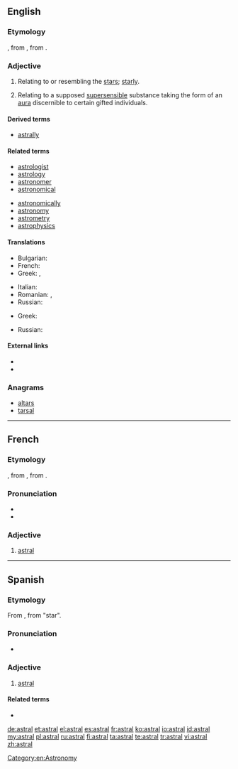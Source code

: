 ==English==

===Etymology===
{{etyl|LL.}} {{term|astralis}}, from {{etyl|la}} {{term|astrum||a star}}, from {{etyl|grc}} {{term|ἄστρον||star|tr=astron|sc=polytonic|lang=grc}}.

===Adjective===
{{en-adj}}

# Relating to or resembling the [[star]]s; [[starly]].
# {{context|theosophy}} Relating to a supposed [[supersensible]] substance taking the form of an [[aura]] discernible to certain gifted individuals.

====Derived terms====
* [[astrally]]

====Related terms====
{{rel-top|}}
* [[astrologist]]
* [[astrology]]
* [[astronomer]]
* [[astronomical]]
{{rel-mid}}
* [[astronomically]]
* [[astronomy]]
* [[astrometry]]
* [[astrophysics]]
{{rel-bottom}}

====Translations====
{{trans-top|relating to or resembling the stars}}
* Bulgarian: {{t|bg|звезден}}
* French: {{t|fr|astral|m}}
* Greek: {{t|el|αστρικός|m|tr=astrikós}}, {{t|el|αστρώος|m|tr=astróos}}
{{trans-mid}}
* Italian: {{t|it|astrale|m|f}}
* Romanian: {{t|ro|astral|m|n}}, {{t|ro|stelar|m|n}}
* Russian: {{t|ru|звёздный|tr=zvjózdnyj}}
{{trans-bottom}}

{{trans-top|relating to a supposed supersensible substance}}
* Greek: {{t|el|αστρικός|m|tr=astrikós}}
{{trans-mid}}
* Russian: {{t+|ru|астральный|tr=astrál'nyj}}
{{trans-bottom}}

====External links====
* {{R:Webster 1913}}
* {{R:Century 1911}}

===Anagrams===
* [[altars#English|altars]]
* [[tarsal#English|tarsal]]

[[Category:en:Astronomy]]

----

==French==

===Etymology===
{{etyl|LL.|fr}} {{term|astralis}}, from {{etyl|la|fr}} {{term|astrum||a star}}, from {{etyl|grc|fr}} {{term|ἄστρον||star|tr=astron|sc=polytonic|lang=grc}}.

===Pronunciation===
* {{IPA|/as.tʁal/|lang=fr}}
* {{audio|Fr-astral.ogg|Audio}}

===Adjective===
{{fr-adj|mp=astraux}}

# [[#English|astral]]

----

==Spanish==

===Etymology===
From {{etyl|LL.|es}} {{term|astralis|astrālis|lang=la}}, from {{etyl|la|es}} {{term|astrum|lang=la}} "star".

===Pronunciation===
* {{IPA|/asˈtɾal/|lang=es}}

===Adjective===
{{es-adj|mf|pl=astrales}}

# [[#English|astral]]

====Related terms====
* {{l|es|astro}}

[[de:astral]]
[[et:astral]]
[[el:astral]]
[[es:astral]]
[[fr:astral]]
[[ko:astral]]
[[io:astral]]
[[id:astral]]
[[my:astral]]
[[pl:astral]]
[[ru:astral]]
[[fi:astral]]
[[ta:astral]]
[[te:astral]]
[[tr:astral]]
[[vi:astral]]
[[zh:astral]]